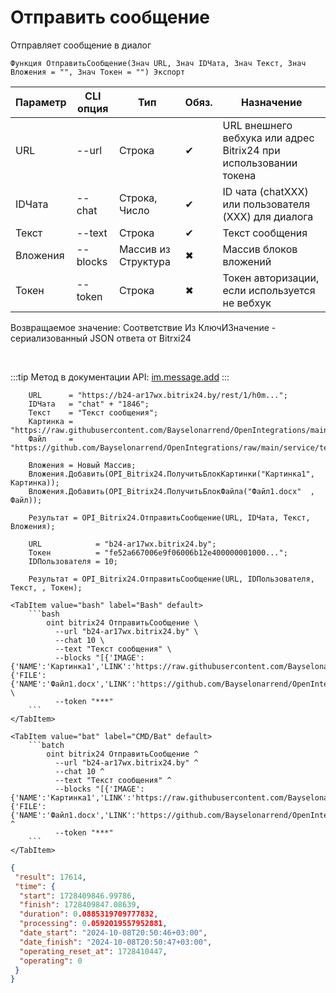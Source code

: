 ﻿---
sidebar_position: 1
---


# Отправить сообщение
 Отправляет сообщение в диалог



`Функция ОтправитьСообщение(Знач URL, Знач IDЧата, Знач Текст, Знач Вложения = "", Знач Токен = "") Экспорт`

  | Параметр | CLI опция | Тип | Обяз. | Назначение |
  |-|-|-|-|-|
  | URL | --url | Строка | &#x2714; | URL внешнего вебхука или адрес Bitrix24 при использовании токена |
  | IDЧата | --chat | Строка, Число | &#x2714; | ID чата (chatXXX) или пользователя (XXX) для диалога |
  | Текст | --text | Строка | &#x2714; | Текст сообщения |
  | Вложения | --blocks | Массив из Структура | &#x2716; | Массив блоков вложений |
  | Токен | --token | Строка | &#x2716; | Токен авторизации, если используется не вебхук |

  
  Возвращаемое значение:   Соответствие Из КлючИЗначение - сериализованный JSON ответа от Bitrxi24

<br/>

:::tip
Метод в документации API: [im.message.add](https://dev.1c-bitrix.ru/learning/course/?COURSE_ID=93&LESSON_ID=12115)
:::
<br/>



```bsl title="Пример использования для 1С:Предприятие/OneScript"
    URL      = "https://b24-ar17wx.bitrix24.by/rest/1/h0m...";
    IDЧата   = "chat" + "1846";
    Текст    = "Текст сообщения";
    Картинка = "https://raw.githubusercontent.com/Bayselonarrend/OpenIntegrations/main/service/test_data/picture.jpg";
    Файл     = "https://github.com/Bayselonarrend/OpenIntegrations/raw/main/service/test_data/document.docx";

    Вложения = Новый Массив;
    Вложения.Добавить(OPI_Bitrix24.ПолучитьБлокКартинки("Картинка1", Картинка));
    Вложения.Добавить(OPI_Bitrix24.ПолучитьБлокФайла("Файл1.docx"  , Файл));

    Результат = OPI_Bitrix24.ОтправитьСообщение(URL, IDЧата, Текст, Вложения);

    URL            = "b24-ar17wx.bitrix24.by";
    Токен          = "fe52a667006e9f06006b12e400000001000...";
    IDПользователя = 10;

    Результат = OPI_Bitrix24.ОтправитьСообщение(URL, IDПользователя, Текст, , Токен);
```
    

 <Tabs>
  
    <TabItem value="bash" label="Bash" default>
        ```bash
            oint bitrix24 ОтправитьСообщение \
              --url "b24-ar17wx.bitrix24.by" \
              --chat 10 \
              --text "Текст сообщения" \
              --blocks "[{'IMAGE':{'NAME':'Картинка1','LINK':'https://raw.githubusercontent.com/Bayselonarrend/OpenIntegrations/main/service/test_data/picture.jpg'}},{'FILE':{'NAME':'Файл1.docx','LINK':'https://github.com/Bayselonarrend/OpenIntegrations/raw/main/service/test_data/document.docx'}}]" \
              --token "***"
        ```
    </TabItem>
  
    <TabItem value="bat" label="CMD/Bat" default>
        ```batch
            oint bitrix24 ОтправитьСообщение ^
              --url "b24-ar17wx.bitrix24.by" ^
              --chat 10 ^
              --text "Текст сообщения" ^
              --blocks "[{'IMAGE':{'NAME':'Картинка1','LINK':'https://raw.githubusercontent.com/Bayselonarrend/OpenIntegrations/main/service/test_data/picture.jpg'}},{'FILE':{'NAME':'Файл1.docx','LINK':'https://github.com/Bayselonarrend/OpenIntegrations/raw/main/service/test_data/document.docx'}}]" ^
              --token "***"
        ```
    </TabItem>
</Tabs>


```json title="Результат"
{
 "result": 17614,
 "time": {
  "start": 1728409846.99786,
  "finish": 1728409847.08639,
  "duration": 0.0885319709777832,
  "processing": 0.0592019557952881,
  "date_start": "2024-10-08T20:50:46+03:00",
  "date_finish": "2024-10-08T20:50:47+03:00",
  "operating_reset_at": 1728410447,
  "operating": 0
 }
}
```
